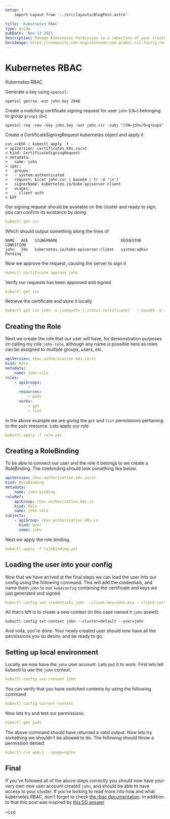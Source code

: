 ```yaml
---
setup: |
    import Layout from '../src/layouts/BlogPost.astro'

title: 'Kubernetes RBAC'
type: guide
pubDate: 'Nov 12 2021'
description: Manage Kubernetes Permission to a subection of your cluster using Kubernetes Role Based Access Control (RBAC)
heroImage: https://community-cdn-digitalocean-com.global.ssl.fastly.net/variants/VxqE8bksAgDkuobGDJkJw79Y/035575f2985fe451d86e717d73691e533a1a00545d7230900ed786341dc3c882
---
```


# Kubernetes RBAC

Kubernetes RBAC

Generate a key using `openssl`:

```shell
openssl genrsa -out john.key 2048
```

Create a matching certificate signing request for user `john` (`CN=`) belonging to group `group1` (`O=`)

```shell
openssl req -new -key john.key -out john.csr -subj "/CN=john/O=group1"
```

Create a CertificateSigningRequest kubernetes object and apply it

```shell
cat <<EOF | kubectl apply -f -
> apiVersion: certificates.k8s.io/v1
> kind: CertificateSigningRequest
> metadata:
>   name: john
> spec:
>   groups:
>   - system:authenticated
>   request: $(cat john.csr | base64 | tr -d '\n')
>   signerName: kubernetes.io/kube-apiserver-client
>   usages:
>   - client auth
> EOF
```

Our signing request should be available on the cluster and ready to sign, you can confirm its existance by doing

```yaml
kubectl get csr
```

Which should output something along the lines of

```shell
NAME   AGE   SIGNERNAME                            REQUESTOR      CONDITION
john   39s   kubernetes.io/kube-apiserver-client   system:admin   Pending
```

Now we approve the request, causing the server to sign it

```yaml
kubectl certificate approve john
```

Verify our requests has been approved and signed

```yaml
kubectl get csr
```

Retrieve the certificate and store it locally

```yaml
kubectl get csr john -o jsonpath='{.status.certificate}'  | base64 -d > john.crt
```

## Creating the Role

Next we create the role that our user will have, for demonstration purposes im calling my role `john-role`, although any name is possible here as roles can be assigned to multiple groups, users, etc.

```yaml
apiVersion: rbac.authorization.k8s.io/v1
kind: Role
metadata:
    name: john-role
rules:
    - apiGroups:
          - ''
      resources:
          - pods
      verbs:
          - get
          - list
```

In the above example we are giving the `get` and `list` permissions pertaining to the `pods` resource. Lets apply our role

```yaml
kubectl apply -f role.yml
```

## Creating a RoleBinding

To be able to connect our user and the role it belongs to we create a RoleBinding. The rolebinding should look something like below.

```yaml
apiVersion: rbac.authorization.k8s.io/v1
kind: RoleBinding
metadata:
    name: john-binding
roleRef:
    apiGroup: rbac.authorization.k8s.io
    kind: Role
    name: john-role
subjects:
    - apiGroup: rbac.authorization.k8s.io
      kind: User
      name: john
```

Next we apply the role binding.

```yaml
kubectl apply -f rolebinding.yml
```

## Loading the user into your config

Now that we have arrived at the final steps we can load the user into our config using the following command. This will add the credentials, and name them `john` to our `kubeconfig` containing the certificate and keys we just generated and signed.

```yaml
kubectl config set-credentials john --client-key=john.key --client-certificate=john.crt --embed-certs=true
```

All that's left is to create a new context (in this case named it `john` aswell).

```shell
kubectl config set-context john --cluster=default --user=john
```

And voila, you're done. Your newly created user should now have all the permissions you so desire, and be ready to go.

## Setting up local environment

Locally we now have the `john` user account. Lets put it to work. First lets tell kubectl to use the `john` context.

```yaml
kubectl config use-context john
```

You can verify that you have switched contexts by using the following command

```yaml
kubectl config current-context
```

Now lets try and test our permissions.

```yaml
kubectl get pods
```

The above command should have returned a valid output.
Now lets try something we shouldn't be allowed to do. The following should throw a permission denied:

```yaml
kubectl run web-2 --image=nginx
```

## Final

If you've followed all of the above steps correctly you should now have your very own new user account created `john`, and should be able to have access to your cluster.
If you're looking to read more into how and what kubernetes RBAC, don't forget to check [the rbac documentation](https://kubernetes.io/docs/reference/access-authn-authz/rbac/). In addition to that this post was inspired by [this SO answer](https://stackoverflow.com/a/67336849/17372471)

~Luc
